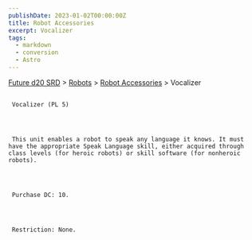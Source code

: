 ```yaml
---
publishDate: 2023-01-02T00:00:00Z
title: Robot Accessories
excerpt: Vocalizer
tags:
  - markdown
  - conversion
  - Astro
---
```







[Future d20 SRD](/#futureD20)
     > [Robots](future-d20-srd-robots-index)
     > [Robot Accessories](future-d20-srd-robots-robot-accessories-index)
     > Vocalizer
    





## 
     Vocalizer (PL 5)
    



     This unit enables a robot to speak any language it knows. It must have the appropriate Speak Language skill, either acquired through class levels (for heroic robots) or skill software (for nonheroic robots).
    



     Purchase DC: 10.
    



     Restriction: None.
    




